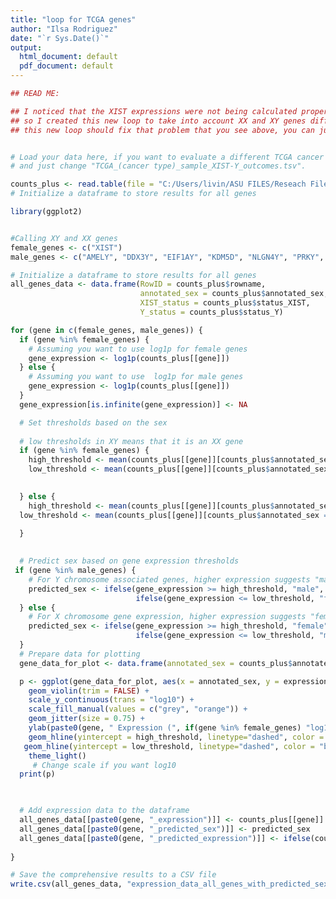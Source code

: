 ---
title: "loop for TCGA genes"
author: "Ilsa Rodriguez"
date: "`r Sys.Date()`"
output:
  html_document: default
  pdf_document: default
---


```{r}

## READ ME: 

## I noticed that the XIST expressions were not being calculated properly,
## so I created this new loop to take into account XX and XY genes differently.
## this new loop should fix that problem that you see above, you can just run this code alone, everything you need to run is included. 


# Load your data here, if you want to evaluate a different TCGA cancer type just change the file path to the path you have all your outcomes saved in, 
# and just change "TCGA_(cancer type)_sample_XIST-Y_outcomes.tsv". 

counts_plus <- read.table(file = "C:/Users/livin/ASU FILES/Reseach Files/Genomic Sex Chromosome/TCGA_RNAseq_counts/outcomes TCGA/TCGA_LIHC_sample_XIST-Y_outcomes.tsv", sep = '\t', header = TRUE)
# Initialize a dataframe to store results for all genes

library(ggplot2)


#Calling XY and XX genes
female_genes <- c("XIST")
male_genes <- c("AMELY", "DDX3Y", "EIF1AY", "KDM5D", "NLGN4Y", "PRKY", "TMSB4Y", "USP9Y", "UTY", "ZFY", "SRY")

# Initialize a dataframe to store results for all genes
all_genes_data <- data.frame(RowID = counts_plus$rowname, 
                             annotated_sex = counts_plus$annotated_sex, 
                             XIST_status = counts_plus$status_XIST, 
                             Y_status = counts_plus$status_Y)

for (gene in c(female_genes, male_genes)) {
  if (gene %in% female_genes) {
    # Assuming you want to use log1p for female genes
    gene_expression <- log1p(counts_plus[[gene]]) 
  } else {
    # Assuming you want to use  log1p for male genes
    gene_expression <- log1p(counts_plus[[gene]]) 
  }
  gene_expression[is.infinite(gene_expression)] <- NA

  # Set thresholds based on the sex
  
  # low thresholds in XY means that it is an XX gene
  if (gene %in% female_genes) {
    high_threshold <- mean(counts_plus[[gene]][counts_plus$annotated_sex == 'male'], na.rm = TRUE) + (1.5 * sd(counts_plus[[gene]][counts_plus$annotated_sex == 'male'], na.rm = TRUE))
    low_threshold <- mean(counts_plus[[gene]][counts_plus$annotated_sex == 'male'], na.rm = TRUE) + (0.5 * sd(counts_plus[[gene]][counts_plus$annotated_sex == 'male'], na.rm = TRUE))

  
  } else {
    high_threshold <- mean(counts_plus[[gene]][counts_plus$annotated_sex == 'female'], na.rm = TRUE) + (4.5 * sd(counts_plus[[gene]][counts_plus$annotated_sex == 'female'], na.rm = TRUE))
  low_threshold <- mean(counts_plus[[gene]][counts_plus$annotated_sex == 'female'], na.rm = TRUE) + (3 * sd(counts_plus[[gene]][counts_plus$annotated_sex == 'female'], na.rm = TRUE))
  
  }
 

  # Predict sex based on gene expression thresholds
 if (gene %in% male_genes) {
    # For Y chromosome associated genes, higher expression suggests "male"
    predicted_sex <- ifelse(gene_expression >= high_threshold, "male",
                            ifelse(gene_expression <= low_threshold, "female", "cannot_predict"))
  } else {
    # For X chromosome gene expression, higher expression suggests "female"
    predicted_sex <- ifelse(gene_expression >= high_threshold, "female",
                            ifelse(gene_expression <= low_threshold, "male", "cannot_predict"))
  }
  # Prepare data for plotting
  gene_data_for_plot <- data.frame(annotated_sex = counts_plus$annotated_sex, expression = gene_expression)

  p <- ggplot(gene_data_for_plot, aes(x = annotated_sex, y = expression, fill = annotated_sex)) +
    geom_violin(trim = FALSE) +
    scale_y_continuous(trans = "log10") +
    scale_fill_manual(values = c("grey", "orange")) +
    geom_jitter(size = 0.75) +
    ylab(paste0(gene, " Expression (", if(gene %in% female_genes) "log10" else "log", "-transformed)")) +
    geom_hline(yintercept = high_threshold, linetype="dashed", color = "maroon") +
   geom_hline(yintercept = low_threshold, linetype="dashed", color = "blue") +
    theme_light() 
     # Change scale if you want log10
  print(p)


  
  # Add expression data to the dataframe
  all_genes_data[[paste0(gene, "_expression")]] <- counts_plus[[gene]]
  all_genes_data[[paste0(gene, "_predicted_sex")]] <- predicted_sex
  all_genes_data[[paste0(gene, "_predicted_expression")]] <- ifelse(counts_plus[[gene]] >= high_threshold, "high_expression", ifelse(counts_plus[[gene]] <= low_threshold, "low_expression", "intermediate_expression"))
  
}

# Save the comprehensive results to a CSV file
write.csv(all_genes_data, "expression_data_all_genes_with_predicted_sex.csv", row.names = FALSE)
```

